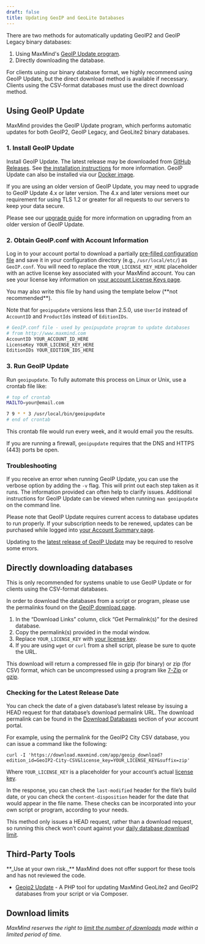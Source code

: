 ```yaml
---
draft: false
title: Updating GeoIP and GeoLite Databases
---
```


There are two methods for automatically updating GeoIP2 and GeoIP Legacy binary
databases:

1. Using MaxMind's [GeoIP Update
program](https://github.com/maxmind/geoipupdate/releases).
2. Directly downloading the database.

For clients using our binary database format, we highly recommend using GeoIP Update, but the direct download method is available if necessary. Clients using the CSV-format databases must use the direct download method.

## Using GeoIP Update

MaxMind provides the GeoIP Update program, which performs automatic updates for
both GeoIP2, GeoIP Legacy, and GeoLite2 binary databases.

### 1. Install GeoIP Update

Install GeoIP Update. The latest release may be downloaded from [GitHub
Releases](https://github.com/maxmind/geoipupdate/releases). See
[the installation instructions](https://github.com/maxmind/geoipupdate) for more information. GeoIP Update can also be installed via our [Docker
image](https://hub.docker.com/r/maxmindinc/geoipupdate).

If you are using an older version of GeoIP Update, you may need to upgrade to
GeoIP Update 4.x or later version. The 4.x and later versions meet our
requirement for using TLS 1.2 or greater for all requests to our servers to
keep your data secure.

Please see our [upgrade guide](/geoip/upgrading-geoip-update) for more
information on upgrading from an older version of GeoIP Update.

### 2. Obtain GeoIP.conf with Account Information

Log in to your account portal to download a partially [pre-filled configuration
file](https://www.maxmind.com/en/accounts/current/license-key/GeoIP.conf) and save it in your configuration directory (e.g.,
`/usr/local/etc/`) as `GeoIP.conf`. You will need to replace the
`YOUR_LICENSE_KEY_HERE` placeholder with an active license key associated with
your MaxMind account. You can see your license key information on [your account
License Keys page](https://www.maxmind.com/en/accounts/current/license-key).

<Alert type="warning">
  You may also write this file by hand using the template below (**not  recommended**).

  Note that for `geoipupdate` versions less than 2.5.0, use `UserId` instead of `AccountID` and `ProductIds` instead of `EditionIDs`.
</Alert>

```bash
# GeoIP.conf file - used by geoipupdate program to update databases
# from http://www.maxmind.com
AccountID YOUR_ACCOUNT_ID_HERE
LicenseKey YOUR_LICENSE_KEY_HERE
EditionIDs YOUR_EDITION_IDS_HERE
```

### 3. Run GeoIP Update

Run `geoipupdate`. To fully automate this process on Linux or Unix, use a
crontab file like:

```bash
# top of crontab
MAILTO=your@email.com

7 9 * * 3 /usr/local/bin/geoipupdate
# end of crontab
```

This crontab file would run every week, and it would email you the results.

If you are running a firewall, `geoipupdate` requires that the DNS and HTTPS
(443) ports be open.

### Troubleshooting

If you receive an error when running GeoIP Update, you can use the verbose
option by adding the `-v` flag. This will print out each step taken as it runs.
The information provided can often help to clarify issues. Additional
instructions for GeoIP Update can be viewed when running `man geoipupdate` on
the command line.

Please note that GeoIP Update requires current access to database updates to
run properly. If your subscription needs to be renewed, updates can be
purchased while logged into [your Account Summary
page](https://www.maxmind.com/en/accounts/current/people/current).

Updating to the [latest release of GeoIP
Update](https://github.com/maxmind/geoipupdate/releases) may be required to
resolve some errors.

## Directly downloading databases

This is only recommended for systems unable to use GeoIP Update or for clients
using the CSV-format databases.

In order to download the databases from a script or program, please use the
permalinks found on the [GeoIP download
page](https://www.maxmind.com/en/accounts/current/geoip/downloads).

1. In the “Download Links” column, click “Get Permalink(s)” for the desired
database.
2. Copy the permalink(s) provided in the modal window.
3. Replace `YOUR_LICENSE_KEY` with [your license 
key](https://www.maxmind.com/en/accounts/current/license-key).
4. If you are using `wget` or `curl` from a shell script, please be sure to
quote the URL.

This download will return a compressed file in gzip (for binary) or zip (for
CSV) format, which can be uncompressed using a program like
[7-Zip](https://www.7-zip.org/) or [gzip](https://www.gzip.org/).

### Checking for the Latest Release Date

You can check the date of a given database’s latest release by issuing a HEAD
request for that database’s download permalink URL. The download permalink can
be found in the [Download
Databases](https://www.maxmind.com/en/accounts/current/geoip/downloads) section
of your account portal.

For example, using the permalink for the GeoIP2 City CSV database, you can
issue a command like the following:

```cli
curl -I 'https://download.maxmind.com/app/geoip_download?edition_id=GeoIP2-City-CSV&license_key=YOUR_LICENSE_KEY&suffix=zip'
```

Where `YOUR_LICENSE_KEY` is a placeholder for your account’s actual
[license key](https://support.maxmind.com/account-faq/account-related/where-do-i-find-my-license-key/).

In the response, you can check the `last-modified` header for the file’s build
date, or you can check the `content-disposition` header for the date that would
appear in the file name. These checks can be incorporated into your own script
or program, according to your needs.

This method only issues a HEAD request, rather than a download request, so
running this check won’t count against your [daily database download
limit](https://support.maxmind.com/geoip-faq/geoip2-and-geoip-legacy-databases/is-there-a-limit-to-how-often-i-can-download-a-database-from-my-maxmind-account/).

## Third-Party Tools

<Alert type="warning">
  **_Use at your own risk._** MaxMind does not offer support for these tools
  and has not reviewed the code.
</Alert>

* [Geoip2 Update](https://github.com/tronovav/geoip2-update) - A PHP tool for
  updating MaxMind GeoLite2 and GeoIP2 databases from your script or via
  Composer.

## Download limits

*MaxMind reserves the right to [limit the number of 
downloads](https://support.maxmind.com/geolite-faq/general/is-there-a-limit-to-how-often-i-can-download-a-database-from-my-maxmind-account/)
made within a limited period of time.*
